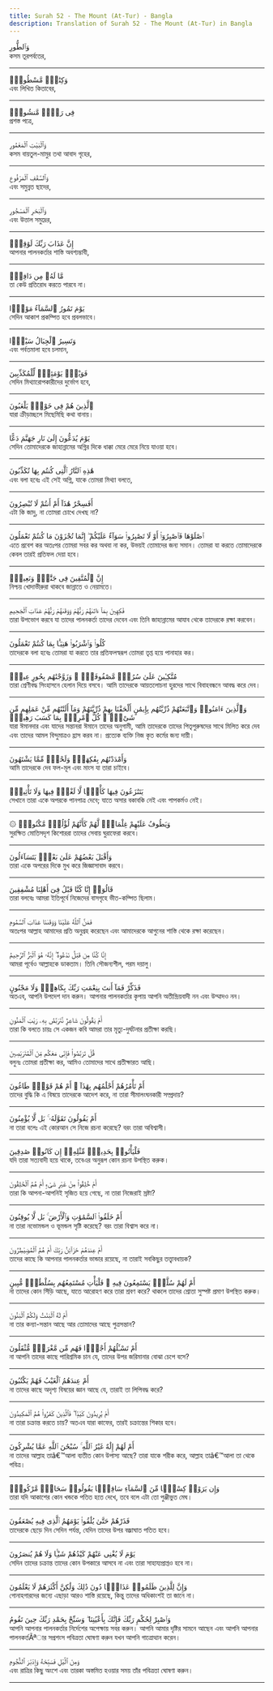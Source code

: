 ```yaml
---
title: Surah 52 - The Mount (At-Tur) - Bangla
description: Translation of Surah 52 - The Mount (At-Tur) in Bangla
---
```





<Aside type="quran" title="1">
وَٱلطُّورِ
</Aside>

<Aside type="reference" title="1">
কসম তূরপর্বতের,
</Aside>

---

<Aside type="quran" title="2">
وَكِتَٰبٍۢ مَّسْطُورٍۢ
</Aside>

<Aside type="reference" title="2">
এবং লিখিত কিতাবের,
</Aside>

---

<Aside type="quran" title="3">
فِى رَقٍّۢ مَّنشُورٍۢ
</Aside>

<Aside type="reference" title="3">
প্রশস্ত পত্রে,
</Aside>

---

<Aside type="quran" title="4">
وَٱلْبَيْتِ ٱلْمَعْمُورِ
</Aside>

<Aside type="reference" title="4">
কসম বায়তুল-মামুর তথা আবাদ গৃহের,
</Aside>

---

<Aside type="quran" title="5">
وَٱلسَّقْفِ ٱلْمَرْفُوعِ
</Aside>

<Aside type="reference" title="5">
এবং সমুন্নত ছাদের,
</Aside>

---

<Aside type="quran" title="6">
وَٱلْبَحْرِ ٱلْمَسْجُورِ
</Aside>

<Aside type="reference" title="6">
এবং উত্তাল সমুদ্রের,
</Aside>

---

<Aside type="quran" title="7">
إِنَّ عَذَابَ رَبِّكَ لَوَٰقِعٌۭ
</Aside>

<Aside type="reference" title="7">
আপনার পালনকর্তার শাস্তি অবশ্যম্ভাবী,
</Aside>

---

<Aside type="quran" title="8">
مَّا لَهُۥ مِن دَافِعٍۢ
</Aside>

<Aside type="reference" title="8">
তা কেউ প্রতিরোধ করতে পারবে না।
</Aside>

---

<Aside type="quran" title="9">
يَوْمَ تَمُورُ ٱلسَّمَآءُ مَوْرًۭا
</Aside>

<Aside type="reference" title="9">
সেদিন আকাশ প্রকম্পিত হবে প্রবলভাবে।
</Aside>

---

<Aside type="quran" title="10">
وَتَسِيرُ ٱلْجِبَالُ سَيْرًۭا
</Aside>

<Aside type="reference" title="10">
এবং পর্বতমালা হবে চলমান,
</Aside>

---

<Aside type="quran" title="11">
فَوَيْلٌۭ يَوْمَئِذٍۢ لِّلْمُكَذِّبِينَ
</Aside>

<Aside type="reference" title="11">
সেদিন মিথ্যারোপকারীদের দুর্ভোগ হবে,
</Aside>

---

<Aside type="quran" title="12">
ٱلَّذِينَ هُمْ فِى خَوْضٍۢ يَلْعَبُونَ
</Aside>

<Aside type="reference" title="12">
যারা ক্রীড়াচ্ছলে মিছেমিছি কথা বানায়।
</Aside>

---

<Aside type="quran" title="13">
يَوْمَ يُدَعُّونَ إِلَىٰ نَارِ جَهَنَّمَ دَعًّا
</Aside>

<Aside type="reference" title="13">
সেদিন তোমাদেরকে জাহান্নামের অগ্নির দিকে ধাক্কা মেরে মেরে নিয়ে যাওয়া হবে।
</Aside>

---

<Aside type="quran" title="14">
هَٰذِهِ ٱلنَّارُ ٱلَّتِى كُنتُم بِهَا تُكَذِّبُونَ
</Aside>

<Aside type="reference" title="14">
এবং বলা হবেঃ এই সেই অগ্নি, যাকে তোমরা মিথ্যা বলতে,
</Aside>

---

<Aside type="quran" title="15">
أَفَسِحْرٌ هَٰذَآ أَمْ أَنتُمْ لَا تُبْصِرُونَ
</Aside>

<Aside type="reference" title="15">
এটা কি জাদু, না তোমরা চোখে দেখছ না?
</Aside>

---

<Aside type="quran" title="16">
ٱصْلَوْهَا فَٱصْبِرُوٓا۟ أَوْ لَا تَصْبِرُوا۟ سَوَآءٌ عَلَيْكُمْ ۖ إِنَّمَا تُجْزَوْنَ مَا كُنتُمْ تَعْمَلُونَ
</Aside>

<Aside type="reference" title="16">
এতে প্রবেশ কর অতঃপর তোমরা সবর কর অথবা না কর, উভয়ই তোমাদের জন্য সমান। তোমরা যা করতে তোমাদেরকে কেবল তারই প্রতিফল দেয়া হবে।
</Aside>

---

<Aside type="quran" title="17">
إِنَّ ٱلْمُتَّقِينَ فِى جَنَّٰتٍۢ وَنَعِيمٍۢ
</Aside>

<Aside type="reference" title="17">
নিশ্চয় খোদাভীরুরা থাকবে জান্নাতে ও নেয়ামতে।
</Aside>

---

<Aside type="quran" title="18">
فَٰكِهِينَ بِمَآ ءَاتَىٰهُمْ رَبُّهُمْ وَوَقَىٰهُمْ رَبُّهُمْ عَذَابَ ٱلْجَحِيمِ
</Aside>

<Aside type="reference" title="18">
তারা উপভোগ করবে যা তাদের পালনকর্তা তাদের দেবেন এবং তিনি জাহান্নামের আযাব থেকে তাদেরকে রক্ষা করবেন।
</Aside>

---

<Aside type="quran" title="19">
كُلُوا۟ وَٱشْرَبُوا۟ هَنِيٓـًٔۢا بِمَا كُنتُمْ تَعْمَلُونَ
</Aside>

<Aside type="reference" title="19">
তাদেরকে বলা হবেঃ তোমরা যা করতে তার প্রতিফলস্বরূপ তোমরা তৃপ্ত হয়ে পানাহার কর।
</Aside>

---

<Aside type="quran" title="20">
مُتَّكِـِٔينَ عَلَىٰ سُرُرٍۢ مَّصْفُوفَةٍۢ ۖ وَزَوَّجْنَٰهُم بِحُورٍ عِينٍۢ
</Aside>

<Aside type="reference" title="20">
তারা শ্রেণীবদ্ধ সিংহাসনে হেলান দিয়ে বসবে। আমি তাদেরকে আয়তলোচনা হুরদের সাথে বিবাহবন্ধনে আবদ্ধ করে দেব।
</Aside>

---

<Aside type="quran" title="21">
وَٱلَّذِينَ ءَامَنُوا۟ وَٱتَّبَعَتْهُمْ ذُرِّيَّتُهُم بِإِيمَٰنٍ أَلْحَقْنَا بِهِمْ ذُرِّيَّتَهُمْ وَمَآ أَلَتْنَٰهُم مِّنْ عَمَلِهِم مِّن شَىْءٍۢ ۚ كُلُّ ٱمْرِئٍۭ بِمَا كَسَبَ رَهِينٌۭ
</Aside>

<Aside type="reference" title="21">
যারা ঈমানদার এবং যাদের সন্তানরা ঈমানে তাদের অনুগামী, আমি তাদেরকে তাদের পিতৃপুরুষদের সাথে মিলিত করে দেব এবং তাদের আমল বিন্দুমাত্রও হ্রাস করব না। প্রত্যেক ব্যক্তি নিজ কৃত কর্মের জন্য দায়ী।
</Aside>

---

<Aside type="quran" title="22">
وَأَمْدَدْنَٰهُم بِفَٰكِهَةٍۢ وَلَحْمٍۢ مِّمَّا يَشْتَهُونَ
</Aside>

<Aside type="reference" title="22">
আমি তাদেরকে দেব ফল-মূল এবং মাংস যা তারা চাইবে।
</Aside>

---

<Aside type="quran" title="23">
يَتَنَٰزَعُونَ فِيهَا كَأْسًۭا لَّا لَغْوٌۭ فِيهَا وَلَا تَأْثِيمٌۭ
</Aside>

<Aside type="reference" title="23">
সেখানে তারা একে অপরকে পানপাত্র দেবে; যাতে অসার বকাবকি নেই এবং পাপকর্মও নেই।
</Aside>

---

<Aside type="quran" title="24">
۞ وَيَطُوفُ عَلَيْهِمْ غِلْمَانٌۭ لَّهُمْ كَأَنَّهُمْ لُؤْلُؤٌۭ مَّكْنُونٌۭ
</Aside>

<Aside type="reference" title="24">
সুরক্ষিত মোতিসদৃশ কিশোররা তাদের সেবায় ঘুরাফেরা করবে।
</Aside>

---

<Aside type="quran" title="25">
وَأَقْبَلَ بَعْضُهُمْ عَلَىٰ بَعْضٍۢ يَتَسَآءَلُونَ
</Aside>

<Aside type="reference" title="25">
তারা একে অপরের দিকে মুখ করে জিজ্ঞাসাবাদ করবে।
</Aside>

---

<Aside type="quran" title="26">
قَالُوٓا۟ إِنَّا كُنَّا قَبْلُ فِىٓ أَهْلِنَا مُشْفِقِينَ
</Aside>

<Aside type="reference" title="26">
তারা বলবেঃ আমরা ইতিপূর্বে নিজেদের বাসগৃহে ভীত-কম্পিত ছিলাম।
</Aside>

---

<Aside type="quran" title="27">
فَمَنَّ ٱللَّهُ عَلَيْنَا وَوَقَىٰنَا عَذَابَ ٱلسَّمُومِ
</Aside>

<Aside type="reference" title="27">
অতঃপর আল্লাহ আমাদের প্রতি অনুগ্রহ করেছেন এবং আমাদেরকে আগুনের শাস্তি থেকে রক্ষা করেছেন।
</Aside>

---

<Aside type="quran" title="28">
إِنَّا كُنَّا مِن قَبْلُ نَدْعُوهُ ۖ إِنَّهُۥ هُوَ ٱلْبَرُّ ٱلرَّحِيمُ
</Aside>

<Aside type="reference" title="28">
আমরা পূর্বেও আল্লাহকে ডাকতাম। তিনি সৌজন্যশীল, পরম দয়ালু।
</Aside>

---

<Aside type="quran" title="29">
فَذَكِّرْ فَمَآ أَنتَ بِنِعْمَتِ رَبِّكَ بِكَاهِنٍۢ وَلَا مَجْنُونٍ
</Aside>

<Aside type="reference" title="29">
অতএব, আপনি উপদেশ দান করুন। আপনার পালনকর্তার কৃপায় আপনি অতীন্দ্রিয়বাদী নন এবং উম্মাদও নন।
</Aside>

---

<Aside type="quran" title="30">
أَمْ يَقُولُونَ شَاعِرٌۭ نَّتَرَبَّصُ بِهِۦ رَيْبَ ٱلْمَنُونِ
</Aside>

<Aside type="reference" title="30">
তারা কি বলতে চায়ঃ সে একজন কবি আমরা তার মৃত্যু-দুর্ঘটনার প্রতীক্ষা করছি।
</Aside>

---

<Aside type="quran" title="31">
قُلْ تَرَبَّصُوا۟ فَإِنِّى مَعَكُم مِّنَ ٱلْمُتَرَبِّصِينَ
</Aside>

<Aside type="reference" title="31">
বলুনঃ তোমরা প্রতীক্ষা কর, আমিও তোমাদের সাথে প্রতীক্ষারত আছি।
</Aside>

---

<Aside type="quran" title="32">
أَمْ تَأْمُرُهُمْ أَحْلَٰمُهُم بِهَٰذَآ ۚ أَمْ هُمْ قَوْمٌۭ طَاغُونَ
</Aside>

<Aside type="reference" title="32">
তাদের বুদ্ধি কি এ বিষয়ে তাদেরকে আদেশ করে, না তারা সীমালংঘনকারী সম্প্রদায়?
</Aside>

---

<Aside type="quran" title="33">
أَمْ يَقُولُونَ تَقَوَّلَهُۥ ۚ بَل لَّا يُؤْمِنُونَ
</Aside>

<Aside type="reference" title="33">
না তারা বলেঃ এই কোরআন সে নিজে রচনা করেছে? বরং তারা অবিশ্বাসী।
</Aside>

---

<Aside type="quran" title="34">
فَلْيَأْتُوا۟ بِحَدِيثٍۢ مِّثْلِهِۦٓ إِن كَانُوا۟ صَٰدِقِينَ
</Aside>

<Aside type="reference" title="34">
যদি তারা সত্যবাদী হয়ে থাকে, তবেএর অনুরূপ কোন রচনা উপস্থিত করুক।
</Aside>

---

<Aside type="quran" title="35">
أَمْ خُلِقُوا۟ مِنْ غَيْرِ شَىْءٍ أَمْ هُمُ ٱلْخَٰلِقُونَ
</Aside>

<Aside type="reference" title="35">
তারা কি আপনা-আপনিই সৃজিত হয়ে গেছে, না তারা নিজেরাই স্রষ্টা?
</Aside>

---

<Aside type="quran" title="36">
أَمْ خَلَقُوا۟ ٱلسَّمَٰوَٰتِ وَٱلْأَرْضَ ۚ بَل لَّا يُوقِنُونَ
</Aside>

<Aside type="reference" title="36">
না তারা নভোমন্ডল ও ভূমন্ডল সৃষ্টি করেছে? বরং তারা বিশ্বাস করে না।
</Aside>

---

<Aside type="quran" title="37">
أَمْ عِندَهُمْ خَزَآئِنُ رَبِّكَ أَمْ هُمُ ٱلْمُصَۣيْطِرُونَ
</Aside>

<Aside type="reference" title="37">
তাদের কাছে কি আপনার পালনকর্তার ভান্ডার রয়েছে, না তারাই সবকিছুর তত্ত্বাবধায়ক?
</Aside>

---

<Aside type="quran" title="38">
أَمْ لَهُمْ سُلَّمٌۭ يَسْتَمِعُونَ فِيهِ ۖ فَلْيَأْتِ مُسْتَمِعُهُم بِسُلْطَٰنٍۢ مُّبِينٍ
</Aside>

<Aside type="reference" title="38">
না তাদের কোন সিঁড়ি আছে, যাতে আরোহণ করে তারা শ্রবণ করে? থাকলে তাদের শ্রোতা সুস্পষ্ট প্রমাণ উপস্থিত করুক।
</Aside>

---

<Aside type="quran" title="39">
أَمْ لَهُ ٱلْبَنَٰتُ وَلَكُمُ ٱلْبَنُونَ
</Aside>

<Aside type="reference" title="39">
না তার কন্যা-সন্তান আছে আর তোমাদের আছে পুত্রসন্তান?
</Aside>

---

<Aside type="quran" title="40">
أَمْ تَسْـَٔلُهُمْ أَجْرًۭا فَهُم مِّن مَّغْرَمٍۢ مُّثْقَلُونَ
</Aside>

<Aside type="reference" title="40">
না আপনি তাদের কাছে পারিশ্রমিক চান যে, তাদের উপর জরিমানার বোঝা চেপে বসে?
</Aside>

---

<Aside type="quran" title="41">
أَمْ عِندَهُمُ ٱلْغَيْبُ فَهُمْ يَكْتُبُونَ
</Aside>

<Aside type="reference" title="41">
না তাদের কাছে অদৃশ্য বিষয়ের জ্ঞান আছে যে, তারাই তা লিপিবদ্ধ করে?
</Aside>

---

<Aside type="quran" title="42">
أَمْ يُرِيدُونَ كَيْدًۭا ۖ فَٱلَّذِينَ كَفَرُوا۟ هُمُ ٱلْمَكِيدُونَ
</Aside>

<Aside type="reference" title="42">
না তারা চক্রান্ত করতে চায়? অতএব যারা কাফের, তারই চক্রান্তের শিকার হবে।
</Aside>

---

<Aside type="quran" title="43">
أَمْ لَهُمْ إِلَٰهٌ غَيْرُ ٱللَّهِ ۚ سُبْحَٰنَ ٱللَّهِ عَمَّا يُشْرِكُونَ
</Aside>

<Aside type="reference" title="43">
না তাদের আল্লাহ তাâ€™আলা ব্যতীত কোন উপাস্য আছে? তারা যাকে শরীক করে, আল্লাহ তাâ€™আলা তা থেকে পবিত্র।
</Aside>

---

<Aside type="quran" title="44">
وَإِن يَرَوْا۟ كِسْفًۭا مِّنَ ٱلسَّمَآءِ سَاقِطًۭا يَقُولُوا۟ سَحَابٌۭ مَّرْكُومٌۭ
</Aside>

<Aside type="reference" title="44">
তারা যদি আকাশের কোন খন্ডকে পতিত হতে দেখে, তবে বলে এটা তো পুঞ্জীভুত মেঘ।
</Aside>

---

<Aside type="quran" title="45">
فَذَرْهُمْ حَتَّىٰ يُلَٰقُوا۟ يَوْمَهُمُ ٱلَّذِى فِيهِ يُصْعَقُونَ
</Aside>

<Aside type="reference" title="45">
তাদেরকে ছেড়ে দিন সেদিন পর্যন্ত, যেদিন তাদের উপর বজ্রাঘাত পতিত হবে।
</Aside>

---

<Aside type="quran" title="46">
يَوْمَ لَا يُغْنِى عَنْهُمْ كَيْدُهُمْ شَيْـًۭٔا وَلَا هُمْ يُنصَرُونَ
</Aside>

<Aside type="reference" title="46">
সেদিন তাদের চক্রান্ত তাদের কোন উপকারে আসবে না এবং তারা সাহায্যপ্রাপ্তও হবে না।
</Aside>

---

<Aside type="quran" title="47">
وَإِنَّ لِلَّذِينَ ظَلَمُوا۟ عَذَابًۭا دُونَ ذَٰلِكَ وَلَٰكِنَّ أَكْثَرَهُمْ لَا يَعْلَمُونَ
</Aside>

<Aside type="reference" title="47">
গোনাহগারদের জন্যে এছাড়া আরও শাস্তি রয়েছে, কিন্তু তাদের অধিকাংশই তা জানে না।
</Aside>

---

<Aside type="quran" title="48">
وَٱصْبِرْ لِحُكْمِ رَبِّكَ فَإِنَّكَ بِأَعْيُنِنَا ۖ وَسَبِّحْ بِحَمْدِ رَبِّكَ حِينَ تَقُومُ
</Aside>

<Aside type="reference" title="48">
আপনি আপনার পালনকর্তার নির্দেশের অপেক্ষায় সবর করুন। আপনি আমার দৃষ্টির সামনে আছেন এবং আপনি আপনার পালনকর্তÃªার সপ্রশংস পবিত্রতা ঘোষণা করুন যখন আপনি গাত্রোত্থান করেন।
</Aside>

---

<Aside type="quran" title="49">
وَمِنَ ٱلَّيْلِ فَسَبِّحْهُ وَإِدْبَٰرَ ٱلنُّجُومِ
</Aside>

<Aside type="reference" title="49">
এবং রাত্রির কিছু অংশে এবং তারকা অস্তমিত হওয়ার সময় তাঁর পবিত্রতা ঘোষণা করুন।
</Aside>

---
